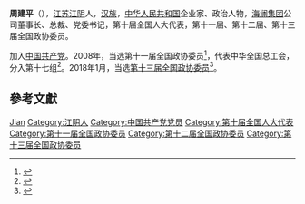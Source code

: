 {{Otheruses|周建平}}
'''周建平'''（{{bd|1960年|5月28日|}}），[[江苏|江苏]][[江阴|江阴]]人，[[汉族|汉族]]，[[中华人民共和国|中华人民共和国]]企业家、政治人物，[[海澜集团|海澜集团]]公司董事长、总裁、党委书记，第十届全国人大代表，第十一届、第十二届、第十三届全国政协委员。

加入[[中国共产党|中国共产党]]。2008年，当选第十一届全国政协委员<ref>{{cite news|title=第十一届全国政协委员名单|url=http://www.indaa.com.cn/zt/2009qglh/zxzs/200903/t20090303_127573.html|accessdate=2013-04-09|newspaper=新华社北京1月25日电 中国人民政治协商会议第十一届全国委员会委员名单(共2237人，2008年1月25日政协第十届全国委员会常务委员会第二十次会议通过)|date=2008年1月25日|deadurl=yes|archiveurl=https://web.archive.org/web/20130928014403/http://www.indaa.com.cn/zt/2009qglh/zxzs/200903/t20090303_127573.html|archivedate=2013年9月28日}}</ref>，代表中华全国总工会，分入第十七组<ref>{{cite news|title=全国政协信息-周建平|url=http://www.cppcc.gov.cn/CMS/wylibary/showJcwyxtInfoWylibary.action?tabJcwyxt.guid=11W0005780&wytype=wjwy|accessdate=2013-04-11|newspaper=全国政协委员会|archive-date=2018-01-27|archive-url=https://web.archive.org/web/20180127004530/http://www.cppcc.gov.cn/CMS/wylibary/showJcwyxtInfoWylibary.action?tabJcwyxt.guid=11W0005780&wytype=wjwy|dead-url=no}}</ref>。2018年1月，当选[[中国人民政治协商会议第十三届全国委员会委员名单|第十三届全国政协委员]]<ref>{{Cite web|url=http://sports.163.com/18/0126/06/D92BRKK400051C89.html|title=中国人民政治协商会议第十三届全国委员会委员名单|accessdate=2018-01-26|last=|work=网易|archive-url=https://web.archive.org/web/20180127143232/http://sports.163.com/18/0126/06/D92BRKK400051C89.html|archive-date=2018-01-27|dead-url=yes}}</ref>。

== 參考文獻 ==
{{reflist}}

{{中国政治人物小作品}}

{{Authority control}}
{{DEFAULTSORT:Zhou周}}
[[Category:周姓|Jian]]
[[Category:江阴人|Category:江阴人]]
[[Category:中国共产党党员|Category:中国共产党党员]]
[[Category:第十届全国人大代表|Category:第十届全国人大代表]]
[[Category:第十一届全国政协委员|Category:第十一届全国政协委员]]
[[Category:第十二届全国政协委员|Category:第十二届全国政协委员]]
[[Category:第十三届全国政协委员|Category:第十三届全国政协委员]]